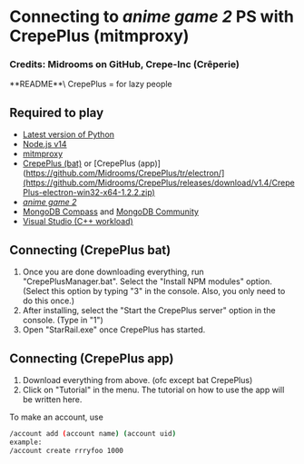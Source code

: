 
# Connecting to *anime game 2* PS with CrepePlus (mitmproxy)
### Credits: Midrooms on GitHub, Crepe-Inc (Crêperie)
<Callout emoji="🤡">
  **README**\
  CrepePlus = for lazy people
</Callout>

## Required to play
* [Latest version of Python](https://www.python.org/downloads/)
* [Node.js v14](https://nodejs.org/dist/v18.12.1/node-v18.12.1.pkg)
* [mitmproxy](https://snapshots.mitmproxy.org/9.0.1/mitmproxy-9.0.1-windows-x64-installer.exe)
* [CrepePlus (bat)](https://github.com/Midrooms/CrepePlus/releases) or [CrepePlus (app)](https://github.com/Midrooms/CrepePlus/tr/electron/](https://github.com/Midrooms/CrepePlus/releases/download/v1.4/CrepePlus-electron-win32-x64-1.2.2.zip) 
* [*anime game 2*](https://anonfiles.com/JdYejex2y7/StarRail_cbt_rar)
* [MongoDB Compass](https://www.mongodb.com/try/download/compass) and [MongoDB Community](https://www.mongodb.com/try/download/community)
* [Visual Studio (C++ workload)](https://visualstudio.microsoft.com/thank-you-downloading-visual-studio/?sku=Community&channel=Release&version=VS2022&source=VSLandingPage&cid=2030&passive=false)
## Connecting (CrepePlus bat)

1. Once you are done downloading everything, run "CrepePlusManager.bat". Select the "Install NPM modules" option. (Select this option by typing "3" in the console. Also, you only need to do this once.)
2. After installing, select the "Start the CrepePlus server" option in the console. (Type in "1")
3. Open "StarRail.exe" once CrepePlus has started.

## Connecting (CrepePlus app)
1. Download everything from above. (ofc except bat CrepePlus)
2. Click on "Tutorial" in the menu. The tutorial on how to use the app will be written here.

To make an account, use
```sh
/account add (account name) (account uid)
example: 
/account create rrryfoo 1000
```

